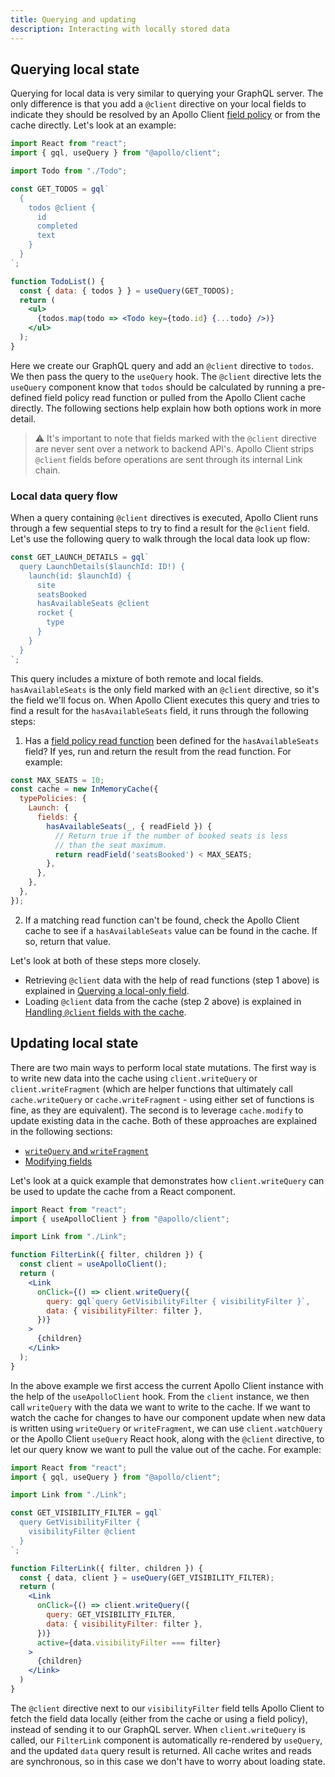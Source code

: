 ```yaml
---
title: Querying and updating
description: Interacting with locally stored data
---
```


## Querying local state

Querying for local data is very similar to querying your GraphQL server. The only difference is that you add a `@client` directive on your local fields to indicate they should be resolved by an Apollo Client [field policy](../caching/cache-field-behavior/) or from the cache directly. Let's look at an example:

```jsx
import React from "react";
import { gql, useQuery } from "@apollo/client";

import Todo from "./Todo";

const GET_TODOS = gql`
  {
    todos @client {
      id
      completed
      text
    }
  }
`;

function TodoList() {
  const { data: { todos } } = useQuery(GET_TODOS);
  return (
    <ul>
      {todos.map(todo => <Todo key={todo.id} {...todo} />)}
    </ul>
  );
}
```

Here we create our GraphQL query and add an `@client` directive to `todos`. We then pass the query to the `useQuery` hook. The `@client` directive lets the `useQuery` component know that `todos` should be calculated by running a pre-defined field policy read function or pulled from the Apollo Client cache directly. The following sections help explain how both options work in more detail.

> ⚠️ It's important to note that fields marked with the `@client` directive are never sent over a network to backend API's. Apollo Client strips `@client` fields before operations are sent through its internal Link chain.

### Local data query flow

When a query containing `@client` directives is executed, Apollo Client runs through a few sequential steps to try to find a result for the `@client` field. Let's use the following query to walk through the local data look up flow:

```js
const GET_LAUNCH_DETAILS = gql`
  query LaunchDetails($launchId: ID!) {
    launch(id: $launchId) {
      site
      seatsBooked
      hasAvailableSeats @client
      rocket {
        type
      }
    }
  }
`;
```

This query includes a mixture of both remote and local fields. `hasAvailableSeats` is the only field marked with an `@client` directive, so it's the field we'll focus on. When Apollo Client executes this query and tries to find a result for the `hasAvailableSeats` field, it runs through the following steps:

1. Has a [field policy read function](../caching/cache-field-behavior/#the-read-function) been defined for the `hasAvailableSeats` field? If yes, run and return the result from the read function. For example:

```js
const MAX_SEATS = 10;
const cache = new InMemoryCache({
  typePolicies: {
    Launch: {
      fields: {
        hasAvailableSeats(_, { readField }) {
          // Return true if the number of booked seats is less
          // than the seat maximum.
          return readField('seatsBooked') < MAX_SEATS;
        },
      },
    },
  },
});
```

2. If a matching read function can't be found, check the Apollo Client cache to see if a `hasAvailableSeats` value can be found in the cache. If so, return that value.

Let's look at both of these steps more closely.

- Retrieving `@client` data with the help of read functions (step 1 above) is explained in [Querying a local-only field](./managing-state-with-field-policies#querying-a-local-only-field).
- Loading `@client` data from the cache (step 2 above) is explained in [Handling `@client` fields with the cache](./managing-state-with-field-policies#handling-client-fields-with-the-cache).

## Updating local state

There are two main ways to perform local state mutations. The first way is to write new data into the cache using `client.writeQuery` or `client.writeFragment` (which are helper functions that ultimately call `cache.writeQuery` or `cache.writeFragment` - using either set of functions is fine, as they are equivalent). The second is to leverage `cache.modify` to update existing data in the cache. Both of these approaches are explained in the following sections:

- [`writeQuery` and `writeFragment`](../caching/cache-interaction/#writequery-and-writefragment)
- [Modifying fields](../caching/cache-interaction/#modifying-fields)

Let's look at a quick example that demonstrates how `client.writeQuery` can be used to update the cache from a React component.

```jsx
import React from "react";
import { useApolloClient } from "@apollo/client";

import Link from "./Link";

function FilterLink({ filter, children }) {
  const client = useApolloClient();
  return (
    <Link
      onClick={() => client.writeQuery({
        query: gql`query GetVisibilityFilter { visibilityFilter }`,
        data: { visibilityFilter: filter },
      })}
    >
      {children}
    </Link>
  );
}
```

In the above example we first access the current Apollo Client instance with the help of the `useApolloClient` hook. From the `client` instance, we then call `writeQuery` with the data we want to write to the cache. If we want to watch the cache for changes to have our component update when new data is written using `writeQuery` or `writeFragment`, we can use `client.watchQuery` or the Apollo Client `useQuery` React hook, along with the `@client` directive, to let our query know we want to pull the value out of the cache.  For example:

```jsx
import React from "react";
import { gql, useQuery } from "@apollo/client";

import Link from "./Link";

const GET_VISIBILITY_FILTER = gql`
  query GetVisibilityFilter {
    visibilityFilter @client
  }
`;

function FilterLink({ filter, children }) {
  const { data, client } = useQuery(GET_VISIBILITY_FILTER);
  return (
    <Link
      onClick={() => client.writeQuery({
        query: GET_VISIBILITY_FILTER,
        data: { visibilityFilter: filter },
      })}
      active={data.visibilityFilter === filter}
    >
      {children}
    </Link>
  )
}
```

The `@client` directive next to our `visibilityFilter` field tells Apollo Client to fetch the field data locally (either from the cache or using a field policy), instead of sending it to our GraphQL server. When `client.writeQuery` is called, our `FilterLink` component is automatically re-rendered by `useQuery`, and the updated `data` query result is returned. All cache writes and reads are synchronous, so in this case we don't have to worry about loading state.
